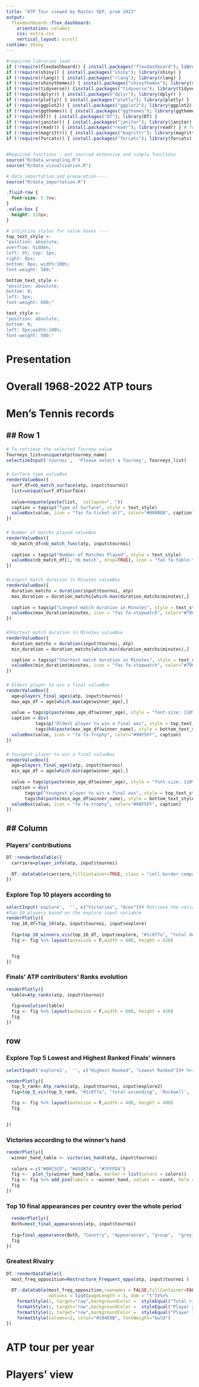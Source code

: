 ```yaml
---
title: "ATP Tour viewed by Master SEP, prom 2023"
output: 
  flexdashboard::flex_dashboard:
    orientation: columns
    css: extra.css
    vertical_layout: scroll
runtime: shiny
---
```



```r
#required libraries load ----
if (!require(flexdashboard)) { install.packages("flexdashboard"); library(flexdashboard) } 
if (!require(shiny)) { install.packages("shiny"); library(shiny) } 
if (!require(rlang)) { install.packages("rlang"); library(rlang) }
if (!require(shinythemes)) { install.packages("shinythemes"); library(shinythemes) } 
if (!require(tidyverse)) {install.packages("tidyverse"); library(tidyverse)}
if (!require(dplyr)) { install.packages("dplyr"); library(dplyr) }
if (!require(plotly)) { install.packages("plotly"); library(plotly) }
if (!require(ggplot2)) { install.packages("ggplot2"); library(ggplot2) } 
if (!require(ggthemes)) { install.packages("ggthemes"); library(ggthemes) } 
if (!require(DT)) { install.packages("DT"); library(DT) }
if (!require(janitor)) { install.packages("janitor"); library(janitor) } # for rownames_to_column function in Restructure_Frequent_oppo function
if (!require(readr)) { install.packages("readr"); library(readr) } # for data_importation.R to avoid multiple loads
if (!require(magrittr)) { install.packages("magrittr"); library(magrittr) } # for data_importation.R to avoid multiple loads
if (!require(forcats)) { install.packages("forcats"); library(forcats) } # for fct_reorder function in most_final_appearances function


#Required functions : out sourced extensive and simple functions
source("R/data_wrangling.R")
source("R/data_vizualisation.R")

# data importation and preparation----
source("R/data_importation.R")

```

```css
.fluid-row {
  font-size: 5.9vw;
}
.value-box {
  height: 110px;
}
```


```r
# intialise styles for value boxes ----
top_text_style <- 
"position: absolute; 
overflow: hidden; 
left: 5%; top: 1px; 
right: 0px; 
bottom: 0px; width:100%;
font-weight: 580;"

bottom_text_style <- 
"position: absolute;
bottom: 0;
left: 5px;
font-weight: 600;"

text_style <- 
"position: absolute;
bottom: 0;
left: 5px;width:100%;
font-weight: 580;"

```

# Presentation
# Overall 1968-2022 ATP tours 


# Men's Tennis records {data-orientation=rows}

## Row 1 
-------------------------------
```r
# To retrieve the selected Tourney value
Tourneys_list=unique(atp$tourney_name)
selectizeInput('tournoi',  'Please select a Tourney', Tourneys_list)
```
### {.value-box} 
```r
# Surface type valueBox
renderValueBox({
  surf_df=nb_match_surface(atp, input$tournoi)
  list=unique(surf_df$surface)
  
  value=noquote(paste(list,  collapse=", "))
  caption = tags$p("Type of Surface", style = text_style)
  valueBox(value, icon = "fas fa-ticket-alt", color="#008B8B", caption)
})
```

### {.value-box} 
```r
# Number of matchs played valueBox
renderValueBox({
  nb_match_df=nb_match_func(atp, input$tournoi)
    
  caption = tags$p("Number of Matches Played", style = text_style)
  valueBox(nb_match_df[1,'nb_match', drop=TRUE], icon = "fas fa-table-tennis", color="#00C5CD", caption)
})
```

### {.value-box} 
```r
#Longest match duration in Minutes valueBox
renderValueBox({
  duration_matchs = duration(input$tournoi, atp)
  max_duration = duration_matchs[which.max(duration_matchs$minutes),]
  
  caption = tags$p("Longest match duration in Minutes", style = text_style)
  valueBox(max_duration$minutes, icon = "fas fa-stopwatch", color="#79CDCD", caption)
})
```

### {.value-box} 
```r
#Shortest match duration in Minutes valueBox
renderValueBox({
  duration_matchs = duration(input$tournoi, atp)
  min_duration = duration_matchs[which.min(duration_matchs$minutes),]

  caption = tags$p("Shortest match duration in Minutes", style = text_style)
  valueBox(min_duration$minutes, icon = "fas fa-stopwatch", color="#79CDCD", caption)
})
```

### {.value-box}
```r
# Oldest player to win a final valueBox
renderValueBox({
  age=players_final_ages(atp, input$tournoi)
  max_age_df = age[which.max(age$winner_age),]
  
  value = tags$p(paste(max_age_df$winner_age), style = "font-size: 110%;")
  caption = div(
           tags$p("Oldest player to win a final was", style = top_text_style), 
           tags$h4(paste(max_age_df$winner_name), style = bottom_text_style))
  valueBox(value, icon = "fa fa-trophy", color="#98F5FF", caption)
})
```
### {.value-box}

```r
# Youngest player to win a final valueBox
renderValueBox({
  age=players_final_ages(atp, input$tournoi)
  min_age_df = age[which.min(age$winner_age),]
  
  value = tags$p(paste(min_age_df$winner_age), style = "font-size: 110%;")
  caption = div(
       tags$p("Youngest player to win a final was", style = top_text_style), 
       tags$h4(paste(min_age_df$winner_name), style = bottom_text_style))
  valueBox(value, icon = "fa fa-trophy", color="#98F5FF", caption)
})
```
## Column
------
### Players' contributions

```r
DT::renderDataTable({
  carriere=player_info(atp, input$tournoi)
  
  DT::datatable(carriere,fillContainer=TRUE, class = "cell-border compact") 
})
```

### Explore Top 10 players according to
```r
selectInput('explore',  '', c("Victories", "Aces"))# Retrieve the variable to explore: victories or aces
#Top 10 players based on the explore input variable
renderPlotly({
  top_10_df=Top_10(atp, input$tournoi, input$explore)
  
  fig=top_10_winners_vis(top_10_df, input$explore, "#1c8f7a", "total descending", 'Rockwell', '#009966') 
  fig <- fig %>% layout(autosize = F,width = 600, height = 420)


  fig
})
```
### Finals' ATP contributers' Ranks evolution 
```r
renderPlotly({
  table=Atp_ranks(atp, input$tournoi)
  
  fig=evolution(table)
  fig <- fig %>% layout(autosize = F,width = 660, height = 420)
  fig
})
```
## row 

### Explore Top 5 Lowest and Highest Ranked Finals' winners
```r

selectInput('explore2',  '', c("Highest Ranked", "Lowest Ranked"))# Retrieve the variable to explore: victories or aces

renderPlotly({
  top_5_rank= Atp_ranks(atp, input$tournoi, input$explore2)  
  fig=top_5_vis(top_5_rank, "#1c8f7a", "total ascending", 'Rockwell', '#009966')    

  fig <- fig %>% layout(autosize = F,width = 400, height = 400)
  fig
    

})
```

### Victories according to the winner's hand
```r
renderPlotly({
  winner_hand_table <- victories_hand(atp, input$tournoi)
    
  colors = c("#00C5CD", "#458B74", "#7FFFD4")
  fig <-  plot_ly(winner_hand_table, marker = list(colors = colors))
  fig <- fig %>% add_pie(labels = ~winner_hand, values = ~count, hole = 0.5)
  fig
})
```
### Top 10 final appearances per country over the whole period
```r
  renderPlotly({
  Both=most_final_appearances(atp, input$tournoi)
  
  fig=final_appearance(Both, "Country", "Appearances", "group",  "grey10", c("#87CEFA","#00C5CD"),'Rockwell', '#009966')
  fig
})
```
### Greatest Rivalry
```r
DT::renderDataTable({
  most_freq_opposition=Restructure_Frequent_oppo(atp, input$tournoi )
  
  DT::datatable(most_freq_opposition,rownames = FALSE,fillContainer=FALSE, class = "cell-border compact", 
                options = list(pageLength = 3, dom = "t"))%>%
    formatStyle(1, target="row",backgroundColor =  styleEqual("Total rivalries","#008B8B")) %>%
    formatStyle(1, target="row",backgroundColor =  styleEqual("Player 2 wins", "#79CDCD"))%>%
    formatStyle(1, target="row",backgroundColor =  styleEqual("Player 1 wins" , "#97FFFF"))%>%
    formatStyle(columns=2, color="#104E8B", fontWeight="bold")
})
```


# ATP tour per year

# Players' view
